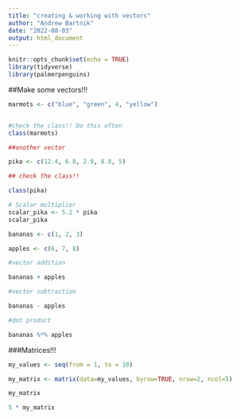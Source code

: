 ```yaml
---
title: "creating & working with vectors"
author: "Andrew Bartnik"
date: "2022-08-03"
output: html_document
---
```


```r
knitr::opts_chunk$set(echo = TRUE)
library(tidyverse)
library(palmerpenguins)
```

##Make some vectors!!!

```r
marmots <- c("blue", "green", 4, "yellow")


#check the class!! Do this often
class(marmots)

##another vector

pika <- c(12.4, 6.8, 2.9, 8.8, 5)

## check the class!!

class(pika)

# Scalar multiplier
scalar_pika <- 5.2 * pika
scalar_pika
```

```r

bananas <- c(1, 2, 3)

apples <- c(6, 7, 8)

#vector addition

bananas + apples

#vector subtraction

bananas - apples

#dot product

bananas %*% apples


```

###Matrices!!!

```r
my_values <- seq(from = 1, to = 10)

my_matrix <- matrix(data=my_values, byrow=TRUE, nrow=2, ncol=5)

my_matrix

5 * my_matrix
```





